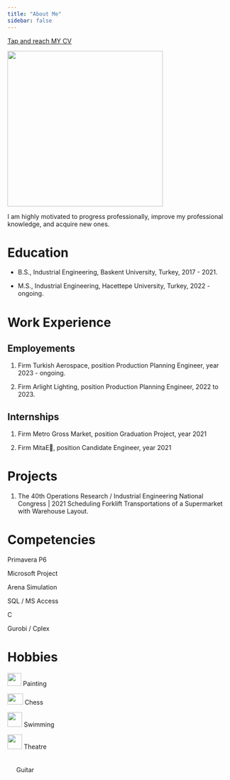 ```yaml
---
title: "About Me"
sidebar: false 
---
```


[Tap and reach MY CV](https://drive.google.com/file/d/1qz3Mhnx5XGF9APHee0WDkkCfbcUBhz0k/view?usp=drive_link)

![](images/ecemsenaunluu.jpg){fig-align="center" width="350"}

I am highly motivated to progress professionally, improve my professional knowledge, and acquire new ones.

# Education

-   B.S., Industrial Engineering, Baskent University, Turkey, 2017 - 2021.

-   M.S., Industrial Engineering, Hacettepe University, Turkey, 2022 - ongoing.

# Work Experience

## Employements

1.  Firm Turkish Aerospace, position Production Planning Engineer, year 2023 - ongoing.

2.  Firm Arlight Lighting, position Production Planning Engineer, 2022 to 2023.

## Internships

1.  Firm Metro Gross Market, position Graduation Project, year 2021

2.  Firm MitaE, position Candidate Engineer, year 2021

# Projects

1.  The 40th Operations Research / Industrial Engineering National Congress \| 2021 Scheduling Forklift Transportations of a Supermarket with Warehouse Layout.

# Competencies

Primavera P6

Microsoft Project

Arena Simulation

SQL / MS Access

C

Gurobi / Cplex

# Hobbies

![](images/resim.png){width="31" height="29"} Painting

![](images/chess.png){width="35" height="25"} Chess

![](images/yuzme1.png){width="33"} Swimming

![](images/tiyatro.png){width="33"} Theatre

![](images/gitar.png){width="16" height="35"} Guitar
